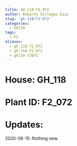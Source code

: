 ```yaml
---
title: GH_118 F2_072
author: Roberto Villegas-Diaz
slug: 'gh-118/f2-072'
categories:
  - GH118
tags:
  - F2
aliases:
  - gh_118-f2_072
  - gh-118-f2-072
  - gh118-f2072
---
```


# **House**: GH_118
# **Plant ID**: F2_072
# **Updates**: 
2020-06-15: Nothing new.
